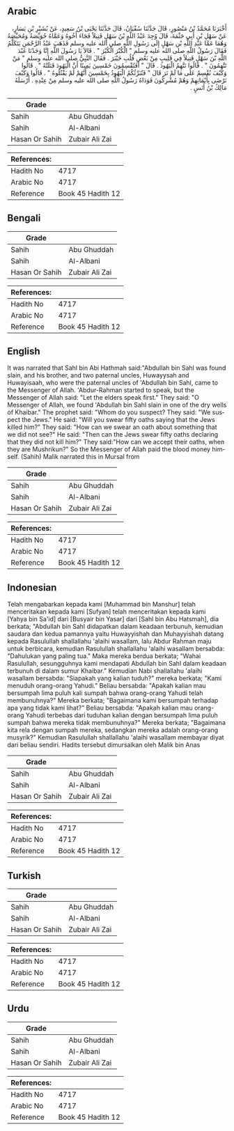 ## Arabic


<div dir="rtl" lang="ar" style={{fontSize:'larger',backgroundColor:'#f8f9fa',padding:20}}>
أَخْبَرَنَا مُحَمَّدُ بْنُ مَنْصُورٍ، قَالَ حَدَّثَنَا سُفْيَانُ، قَالَ حَدَّثَنَا يَحْيَى بْنُ سَعِيدٍ، عَنْ بُشَيْرِ بْنِ يَسَارٍ، عَنْ سَهْلِ بْنِ أَبِي حَثْمَةَ، قَالَ وُجِدَ عَبْدُ اللَّهِ بْنُ سَهْلٍ قَتِيلاً فَجَاءَ أَخُوهُ وَعَمَّاهُ حُوَيِّصَةُ وَمُحَيِّصَةُ وَهُمَا عَمَّا عَبْدِ اللَّهِ بْنِ سَهْلٍ إِلَى رَسُولِ اللَّهِ صلى الله عليه وسلم فَذَهَبَ عَبْدُ الرَّحْمَنِ يَتَكَلَّمُ فَقَالَ رَسُولُ اللَّهِ صلى الله عليه وسلم ‏"‏ الْكُبْرَ الْكُبْرَ ‏"‏ ‏.‏ قَالاَ يَا رَسُولَ اللَّهِ إِنَّا وَجَدْنَا عَبْدَ اللَّهِ بْنَ سَهْلٍ قَتِيلاً فِي قَلِيبٍ مِنْ بَعْضِ قُلُبِ خَيْبَرَ ‏.‏ فَقَالَ النَّبِيُّ صلى الله عليه وسلم ‏"‏ مَنْ تَتَّهِمُونَ ‏"‏ ‏.‏ قَالُوا نَتَّهِمُ الْيَهُودَ ‏.‏ قَالَ ‏"‏ أَفَتُقْسِمُونَ خَمْسِينَ يَمِينًا أَنَّ الْيَهُودَ قَتَلَتْهُ ‏"‏ ‏.‏ قَالُوا وَكَيْفَ نُقْسِمُ عَلَى مَا لَمْ نَرَ قَالَ ‏"‏ فَتُبَرِّئُكُمُ الْيَهُودُ بِخَمْسِينَ أَنَّهُمْ لَمْ يَقْتُلُوهُ ‏"‏ ‏.‏ قَالُوا وَكَيْفَ نَرْضَى بِأَيْمَانِهِمْ وَهُمْ مُشْرِكُونَ فَوَدَاهُ رَسُولُ اللَّهِ صلى الله عليه وسلم مِنْ عِنْدِهِ ‏.‏ أَرْسَلَهُ مَالِكُ بْنُ أَنَسٍ ‏.‏
</div>
<div style={{backgroundColor:'#f8f9fa',padding:20, marginBottom: 10}}><table> <thead> <tr> <th>Grade</th> <th></th> </tr> </thead> <tbody> <tr><td>Sahih</td><td>Abu Ghuddah</td></tr><tr><td>Sahih</td><td>Al-Albani</td></tr><tr><td>Hasan Or Sahih</td><td>Zubair Ali Zai</td></tr></tbody></table><table> <thead> <tr> <th>References:</th> <th></th> </tr> </thead> <tbody><tr><td>Hadith No</td><td>4717</td></tr><tr><td>Arabic No</td><td>4717</td></tr><tr><td>Reference</td><td>Book 45 Hadith 12</td></tr></tbody></table></div>

## Bengali


<div dir="ltr" lang="bn" style={{fontSize:'larger',backgroundColor:'#f8f9fa',padding:20}}>

</div>
<div style={{backgroundColor:'#f8f9fa',padding:20, marginBottom: 10}}><table> <thead> <tr> <th>Grade</th> <th></th> </tr> </thead> <tbody> <tr><td>Sahih</td><td>Abu Ghuddah</td></tr><tr><td>Sahih</td><td>Al-Albani</td></tr><tr><td>Hasan Or Sahih</td><td>Zubair Ali Zai</td></tr></tbody></table><table> <thead> <tr> <th>References:</th> <th></th> </tr> </thead> <tbody><tr><td>Hadith No</td><td>4717</td></tr><tr><td>Arabic No</td><td>4717</td></tr><tr><td>Reference</td><td>Book 45 Hadith 12</td></tr></tbody></table></div>

## English


<div dir="ltr" lang="en" style={{fontSize:'larger',backgroundColor:'#f8f9fa',padding:20}}>
It was narrated that Sahl bin Abi Hathmah said:"Abdullah bin Sahl was found slain, and his brother, and two paternal uncles, Huwayysah and Huwayisaah, who were the paternal uncles of 'Abdullah bin Sahl, came to the Messenger of Allah. 'Abdur-Rahman started to speak, but the Messenger of Allah said: "Let the elders speak first." They said: "O Messenger of Allah, we found 'Abdullah bin Sahl slain in one of the dry wells of Khaibar." The prophet said: "Whom do you suspect? They said: "We suspect the Jews." He said: "Will you swear fifty oaths saying that the Jews killed him?" They said: "How can we swear an oath about something that we did not see?" He said: "Then can the Jews swear fifty oaths declaring that they did not kill him?" They said:"How can we accept their oaths, when they are Mushrikun?" So the Messenger of Allah paid the blood money himself. (Sahih) Malik narrated this in Mursal from
</div>
<div style={{backgroundColor:'#f8f9fa',padding:20, marginBottom: 10}}><table> <thead> <tr> <th>Grade</th> <th></th> </tr> </thead> <tbody> <tr><td>Sahih</td><td>Abu Ghuddah</td></tr><tr><td>Sahih</td><td>Al-Albani</td></tr><tr><td>Hasan Or Sahih</td><td>Zubair Ali Zai</td></tr></tbody></table><table> <thead> <tr> <th>References:</th> <th></th> </tr> </thead> <tbody><tr><td>Hadith No</td><td>4717</td></tr><tr><td>Arabic No</td><td>4717</td></tr><tr><td>Reference</td><td>Book 45 Hadith 12</td></tr></tbody></table></div>

## Indonesian


<div dir="ltr" lang="id" style={{fontSize:'larger',backgroundColor:'#f8f9fa',padding:20}}>
Telah mengabarkan kepada kami [Muhammad bin Manshur] telah menceritakan kepada kami [Sufyan] telah menceritakan kepada kami [Yahya bin Sa'id] dari [Busyair bin Yasar] dari [Sahl bin Abu Hatsmah], dia berkata; "Abdullah bin Sahl didapatkan dalam keadaan terbunuh, kemudian saudara dan kedua pamannya yaitu Huwayyishah dan Muhayyishah datang kepada Rasulullah shallallahu 'alaihi wasallam, lalu Abdur Rahman maju untuk berbicara, kemudian Rasulullah shallallahu 'alaihi wasallam bersabda: "Dahulukan yang paling tua." Maka mereka berdua berkata; "Wahai Rasulullah, sesungguhnya kami mendapati Abdullah bin Sahl dalam keadaan terbunuh di dalam sumur Khaibar." Kemudian Nabi shallallahu 'alaihi wasallam bersabda: "Siapakah yang kalian tuduh?" mereka berkata; "Kami menuduh orang-orang Yahudi." Beliau bersabda: "Apakah kalian mau bersumpah lima puluh kali sumpah bahwa orang-orang Yahudi telah membunuhnya?" Mereka berkata; "Bagaimana kami bersumpah terhadap apa yang tidak kami lihat?" Beliau bersabda: "Apakah kalian mau orang-orang Yahudi terbebas dari tuduhan kalian dengan bersumpah lima puluh sumpah bahwa mereka tidak membunuhnya?" Mereka berkata; "Bagaimana kita rela dengan sumpah mereka, sedangkan mereka adalah orang-orang musyrik?" Kemudian Rasulullah shallallahu 'alaihi wasallam membayar diyat dari beliau sendiri. Hadits tersebut dimursalkan oleh Malik bin Anas
</div>
<div style={{backgroundColor:'#f8f9fa',padding:20, marginBottom: 10}}><table> <thead> <tr> <th>Grade</th> <th></th> </tr> </thead> <tbody> <tr><td>Sahih</td><td>Abu Ghuddah</td></tr><tr><td>Sahih</td><td>Al-Albani</td></tr><tr><td>Hasan Or Sahih</td><td>Zubair Ali Zai</td></tr></tbody></table><table> <thead> <tr> <th>References:</th> <th></th> </tr> </thead> <tbody><tr><td>Hadith No</td><td>4717</td></tr><tr><td>Arabic No</td><td>4717</td></tr><tr><td>Reference</td><td>Book 45 Hadith 12</td></tr></tbody></table></div>

## Turkish


<div dir="ltr" lang="tr" style={{fontSize:'larger',backgroundColor:'#f8f9fa',padding:20}}>

</div>
<div style={{backgroundColor:'#f8f9fa',padding:20, marginBottom: 10}}><table> <thead> <tr> <th>Grade</th> <th></th> </tr> </thead> <tbody> <tr><td>Sahih</td><td>Abu Ghuddah</td></tr><tr><td>Sahih</td><td>Al-Albani</td></tr><tr><td>Hasan Or Sahih</td><td>Zubair Ali Zai</td></tr></tbody></table><table> <thead> <tr> <th>References:</th> <th></th> </tr> </thead> <tbody><tr><td>Hadith No</td><td>4717</td></tr><tr><td>Arabic No</td><td>4717</td></tr><tr><td>Reference</td><td>Book 45 Hadith 12</td></tr></tbody></table></div>

## Urdu


<div dir="rtl" lang="ur" style={{fontSize:'larger',backgroundColor:'#f8f9fa',padding:20}}>

</div>
<div style={{backgroundColor:'#f8f9fa',padding:20, marginBottom: 10}}><table> <thead> <tr> <th>Grade</th> <th></th> </tr> </thead> <tbody> <tr><td>Sahih</td><td>Abu Ghuddah</td></tr><tr><td>Sahih</td><td>Al-Albani</td></tr><tr><td>Hasan Or Sahih</td><td>Zubair Ali Zai</td></tr></tbody></table><table> <thead> <tr> <th>References:</th> <th></th> </tr> </thead> <tbody><tr><td>Hadith No</td><td>4717</td></tr><tr><td>Arabic No</td><td>4717</td></tr><tr><td>Reference</td><td>Book 45 Hadith 12</td></tr></tbody></table></div>